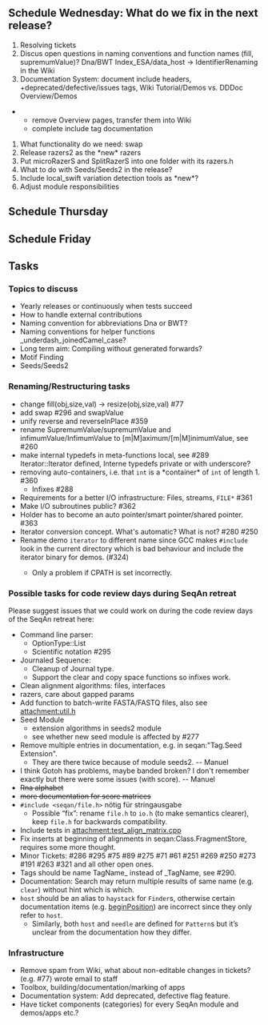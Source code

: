 
== Schedule Wednesday: What do we fix in the next release? ==

#Resolving tickets
#Discus open questions in naming conventions and function names (fill, supremumValue)? Dna/BWT Index_ESA/data_host -> IdentifierRenaming in the Wiki
#Documentation System: document include headers, +deprecated/defective/issues tags, Wiki Tutorial/Demos vs. DDDoc Overview/Demos
**remove Overview pages, transfer them into Wiki
**complete include tag documentation
#What functionality do we need: swap
#Release razers2 as the *new* razers
#Put microRazerS and SplitRazerS into one folder with its razers.h
#What to do with Seeds/Seeds2 in the release?
#Include local_swift variation detection tools as *new*?
#Adjust module responsibilities

== Schedule Thursday ==

== Schedule Friday ==

== Tasks ==
=== Topics to discuss ===

*Yearly releases or continuously when tests succeed
*How to handle external contributions
*Naming convention for abbreviations  Dna or BWT?
*Naming conventions for helper functions _underdash_joinedCamel_case?
*Long term aim: Compiling without generated forwards?
*Motif Finding
*Seeds/Seeds2

=== Renaming/Restructuring tasks ===

*change fill(obj,size,val) -> resize(obj,size,val) #77
*add swap #296 and swapValue
*unify reverse and reverseInPlace #359
*rename SupremumValue/supremumValue and infimumValue/InfimumValue to [m|M]aximum/[m|M]inimumValue, see #260
*make internal typedefs in meta-functions local, see #289 Iterator<T>::Iterator defined, Interne typedefs private or with underscore?
*removing auto-containers, i.e. that <tt>int</tt> is a *container* of <tt>int</tt> of length 1. #360
**Infixes #288
*Requirements for a better I/O infrastructure: Files, streams, <tt>FILE*</tt> #361
*Make I/O subroutines public? #362
*Holder has to become an auto pointer/smart pointer/shared pointer. #363
*Iterator conversion concept. What's automatic? What is not? #280 #250
*Rename demo <tt>iterator</tt> to different name since GCC makes <tt>#include <iterator></tt> look in the current directory which is bad behaviour and include the iterator binary for demos. (#324)
**Only a problem if CPATH is set incorrectly.

=== Possible tasks for code review days during SeqAn retreat ===

Please suggest issues that we could work on during the code review days of the SeqAn retreat here:

*Command line parser:
**OptionType::List
**Scientific notation #295
*Journaled Sequence:
**Cleanup of Journal type.
**Support the clear and copy space functions so infixes work.
*Clean alignment algorithms: files, interfaces
*razers, care about gapped params
*Add function to batch-write FASTA/FASTQ files, also see attachment:util.h
*Seed Module
**extension algorithms in seeds2 module
**see whether new seed module is affected by #277 
*Remove multiple entries in documentation, e.g. in seqan:"Tag.Seed Extension".
**They are there twice because of module seeds2. -- Manuel
*I think Gotoh has problems, maybe banded broken? I don't remember exactly but there were some issues (with score). -- Manuel
*<s>Rna alphabet</s>
*<s>more documentation for score matrices</s>
*<tt>#include <seqan/file.h></tt> nötig für stringausgabe
**Possible “fix”: rename <tt>file.h</tt> to <tt>io.h</tt> (to make semantics clearer), keep <tt>file.h</tt> for backwards compatibility.
*Include tests in attachment:test_align_matrix.cpp
*Fix inserts at beginning of alignments in seqan:Class.FragmentStore, requires some more thought.
*Minor Tickets: #286 #295 #75 #89 #275 #71 #61 #251 #269 #250 #273 #191 #263 #321 and all other open ones.
*Tags should be name TagName_ instead of _TagName, see #290.
*Documentation: Search may return multiple results of same name (e.g. <tt>clear</tt>) without hint which is which.
*<tt>host</tt> should be an alias to <tt>haystack</tt> for <tt>Finder</tt>s, otherwise certain documentation items (e.g. [http://www.seqan.de/dddoc/html_devel/FUNCTION.begin_Position.html beginPosition]) are incorrect since they only refer to <tt>host</tt>.
**Similarly, both <tt>host</tt> and <tt>needle</tt> are defined for <tt>Pattern</tt>s but it’s unclear from the documentation how they differ.

=== Infrastructure ===

*Remove spam from Wiki, what about non-editable changes in tickets? (e.g. #77) wrote email to staff
*Toolbox, building/documentation/marking of apps
*Documentation system: Add deprecated, defective flag feature.
*Have ticket components (categories) for every SeqAn module and demos/apps etc.?



{{TracNotice|{{PAGENAME}}}}